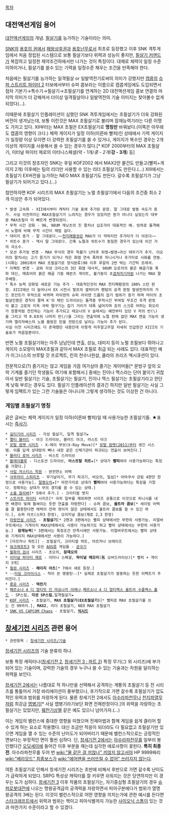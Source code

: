[[목차]]
== 대전액션게임 용어 ==
[[대전액션게임]]의 개념. [[필살기]]를 능가하는 기술이라는 의미.

[[SNK]]의 [[용호의 권]]에서 [[패왕상후권]]과 [[용호난무]]로서 최초로 등장했고 이후 SNK 격투게임에서 처음 정립된 시스템으로 보통 필살기보다 위력과 성능이 좋지만, [[필살기 커맨드]]가 복잡하고 일정한 제약조건하에서만 나가는 것이 특징이다. 대체로 체력이 일정 수준 이하이거나, 필살기를 쓸수 있는 기력을 일정수준 채우는 조건을 만족해야 한다. 

처음에는 필살기를 능가하는 일격필살 or 일발역전기로써의 의미가 강했지만 [[캡콤]]의 [[슈퍼 스트리트 파이터 2]] 터보에서부터 슈퍼 콤보라는 이름으로 캡콤게임에도 도입되면서 점차 기본기→특수기→필살기→초필살기를 연계하는 2D 대전액션게임 콤보 연결의 마지막 의미가 더 강해져서 더이상 일격필살이나 일발역전의 기술 이미지는 찾아볼수 없게 되었다(...).

이때문에 초필살기 인플레이션이 심했던 SNK 격투게임에서는 초필살기가 더욱 강화된 버전이 생겨났는데, 보통 이런것은 MAX 초필살기로 불리며 잠재능력기라는 다른 이명도 가지고 있다. XII부터는 MAX 초필은 EX초필살기로 '''명칭만''' 바꿔놨다.(이쪽은 아무래도 캡콤의 영향이 크다.) 체력 게이지가 일정 이하(이른바 빨피)인 상태에서 기력 게이지가 일정량 이상 모이면 더 강력한 초필살기를 쓸 수 있거나, 게이지가 복수인 경우는 2개 이상의 게이지를 사용해서 쓸 수 있는 경우가 많다.[* KOF 2000부터의 MAX 초필살기, 이터널 파이터 제로의 이터니스페셜(약 - 1개/''중 - 2개''/'''강 - 3개''') 등]

그리고 이것의 창조자인 SNK는 후일 KOF2002 에서 MAX2란 물건도 만들고(빨피+게이지 2개) 이후에는 팀의 리더만 사용할 수 있는 리더 초필살기도 만든다.(…) XIII에서는 초필살기 EX버전을 능가하는 NEO MAX 초필살기도 만든다. 갈수록 초필살기가 그냥 필살기가 되어가고 있다.(…)

첨언하자면 KOF 시리즈의 MAX 초필살기는 노멀 초필살기에서 다음의 조건중 최소 2개 이상은 추가 되어있다.
 * 발생 고속화 - XII에서부터 캐릭터 기술 표에 추가된 문장. 말 그대로 발동 속도가 증가. 사실 이전까지는 MAX초필살기가 느려지는 경우가 있었지만 뭔가 아니다 싶었는지 대부분 MAX초필이 더 빠르게 변경되었다.
 * 무적 시간 강화 - 96, 98UM 게닛츠의 진 팔치녀 십조각이 대표적인 예. 빙하로 돌격해서 노멀에 비해 무적 시간이 제법 길다.
 * 대미지 증가 - 말 그대로다.~~[[천지패황권]]은 MAX가 더 약하지만 추가타가 더 아프다~~ 
 * 히트수 증가 - 역시 말 그대로다. 간혹 노멀과 히트수가 동일한 경우가 있는데 이건 거의 극소수.
 * 모션 추가및 변경 - MAX 무식의 경우 독물기 난타후 죄영→벌영→귀신 태우기가 추가. 이오리의 팔치녀는 고기 뜯기가 되거나 작은 화염 연속 폭파후 피니시거나 추가타로 시화를 연동.(시화는 2001에서 MAX 초필살기로 정식분류)98 이후 루갈의 2번 박는 기간틱 프레셔.
 * 이팩트 변경 - 쿄와 각성 크리스의 3단 화염 대사치, 98UM 오로치의 붉은 해골기둥 폭파 대신, 매츄어의 붉은 해골 기둥 헤븐즈 게이트, 불기둥이 초[[겹쳐치기]]처럼 나가는 MAX 팔주배등.
 * 특수 능력 강화및 새로운 기능 추가 - 대표적인것이 MAX 천지패황권의 100% 스턴 판정. XIII에선 더 늘어나서 EX 시전시 랄프의 겔럭티카 팬텀의 공격 판정 발생전까지의 가드 포인트가 무적으로 바뀌며 라이덴의 슈퍼 라이덴 드롭의 잡기 범위가 증가 하며 마이의 초필살인봉은 경직이 줄며 K'의 체인 드라이브는 돌격중 무적시간 부여및 무조건 추격 판정이 붙고 고로의 지옥 극락 떨구기는 잡기 거리가 대폭 넓어지며 죠의 스크류 어퍼는 회오리가 장풍처럼 전진하는 기능이 추가되고 레오나의 V 슬레셔는 예전부터 있던 V 자의 반(\)을 그리고 약 0.8초뒤 나머지 반(/)을 그리는 연출덕에 노멀 판에 없던 MAX 캔슬 기능이 생기며 엘리자베스의 노블 블랑은 탄을 전방으로 날리는 기능이 추가 된다.
 사실 이전 시리즈에도 다 존재했던 내용인데 이렇게 미주알고주알 자세히 언급한건 XIII의 기술표가 처음일뿐이다.

반면 노멀 초필살기와는 아주 남남인데 연출, 성능, 대미지 등이 노멀 초필보다 뛰어나고 게이지 소모량이 MAX초필과 같아서 MAX 초필로 취급 되는 사례도 있다. 대표적인 예가 이그니스의 브루탈 갓 프로젝트, 린의 천수나한살, 쿨라의 프리즈 엑시큐션이 있다.

전문적으로(?) 즐기지는 않고 게임을 가끔 여가삼아 즐기는 게이머들[* 문방구 앞의 오락 기계를 즐기던 학생들도 여기에 포함해서.] 중에는 진이나 맥스라는 단어 붙이기 귀찮아서 일반 필살기는 기술, 초필살기는 필살기, 진이나 맥스 필살기는 초필살기라고 한단계 낮춰 부르는 경우도 있다. 필살기 인플레이션의 결과긴 하지만 일반 필살기는 사실 그렇게 임팩트가 있는 그런 기술들은 아니니까 그렇게 생각하는 것도 이상한 건 아니다.

=== 게임별 초필살기 명칭 ===
굵은 글씨는 체력 게이지가 일정 이하(이른바 빨피)일 때 사용가능한 초필살기들. ★표시는 [[즉사기]].

 * [[길티기어 시리즈]] - 각성 필살기, 일격 필살기★
 * [[멜티 블러드]] - 아크 드라이브, 블러드 아크, 라스트 아크
 * [[모탈 컴뱃 시리즈]] - X-레이 무브(X-Ray Move)[* [[모탈 컴뱃(2011)]]부터 생긴 시스템. 이름 답게 상대방의 뼈나 내장 같은 신체기관이 파괴되는 연출이 보여진다.]
 * [[블러디 로어 시리즈]] - 비스트 드라이브
 * [[블레이블루]] - 디스토션 드라이브, '''아스트랄 히트'''★[* 상대가 '''빨피'''여야 사용가능하다는 특징을 가졌다.]
 * [[사립 저스티스 학원]] - 완전연소 어택
 * [[사무라이 스피리츠]] - 무기날리기, 무기 파괴기, 비오의, 일섬[* 아마쿠사 강림 4편만 한정으로 사용가능], [[절명오의]]★[* 마찬가지로 상대가 '''빨피'''여야 사용가능하다는 특징을 가졌다. 정확히는 상대가 무의 경지를 쓸 수 있는 상태.]
 * [[소울 칼리버]][* 5에서 추가.] - 크리티컬 엣지
 * [[스트리트 파이터]] 시리즈[* 극히 일부를 제외하면 시리즈 공통으로 이것으로 피니시를 내면 배경이 빛에 휩싸이는 듯한 연출을 자랑한다] - 슈퍼 콤보, '''울트라 콤보'''[* 세이빙 어택을 잘 활용한다면 체력이 전혀 깎이지 않은 상태에서도 울트라 콤보를 쓸 수 있긴 하다.], 슈퍼 아츠(스파3 한정), 오리지널 콤보(제로 2,3 한정)
 * [[아랑전설 시리즈]] - '''초필살기'''[* 2편과 3편에서는 빨피 상태에서만 무한히 사용가능. 리얼바우트에서는 기게이지 MAX상태에서도 사용이 가능하기도 하고 빨피 상태에서는 무한히 사용가능.]  '''잠재능력'''[* 3편에서는 특정조건 만족시에만 사용가능. 리얼바우트에서는 빨피 상태와 기게이지 MAX상태에서만 사용이 가능하다.]
 * [아르카나 하트]] - 초필살기, 크리티컬 하트, 아르카나 브레이즈
 * [[워크래프트3]] 및 모든 [[AOS]]류 게임들 - [[궁극기]]
 * [[월화의 검사]] 시리즈 - 초오의, '''잠재오의'''
 * [[이터널 파이터 제로]] - 이터니 스페셜, '''파이널 메모리'''(舊 오버드라이브)[* 빨피 + 게이지 3개]
 * [[철권 시리즈]] - '''레이지 아츠'''[* 7에서 새로 등장.]
 * --[[타임 크라이시스]] - 적이 쏜 명중탄--[* 실제로 초필살기가 발동하는 듯한 이펙트가 주어진다.]
 * [[풍운 시리즈]] - '''역전기'''
 * [[페르소나 4 디 얼티밋 인 마요나카 아레나]],[[페르소나 4 디 얼티맥스 울트라 수플렉스 홀드]] - SP스킬, '''각성 SP스킬''',일격필살기★
 * [[KOF 시리즈]] - 초필살기, '''MAX 초필살기(EX초필살기)'''[* 빨피로 MAX 초필살기를 쓰는 건 99까지.], '''MAX2''', 리더 초필살기, NEO MAX 초필살기
 * [[SNK VS CAPCOM Chaos]] - 초필살기, '''[[익시드]]'''
== [[창세기전 시리즈]] 관련 용어 ==
 * 관련항목 : [[창세기전 시리즈/기술]]

[[창세기전 시리즈]]의 기술 분류의 하나.

보통 특정 캐릭터나([[창세기전 2]], [[창세기전 3 : 파트 2]]) 특정 무기(그 외 시리즈)에 부가되어 있는 기술이며, 강력한 기술의 경우 누구나 쓸 수 있는 기술과는 차원을 달리하는 위력을 보인다.

[[창세기전 2]]에서는 나름대로 적 하나만을 선택해서 공격하는 계통의 초필살기 등 전 시리즈를 통틀어서 가장 바리에이션이 풍부했으나, 후기작으로 가면 갈수록 초필살기가 압도적인 위력과 범위를 자랑하게 된다. 물론 창세기전 2에서도 [[아수라파천무]]나 [[천지파열무]]처럼 최강급 [[맵병기]][* 사실 맵병기라기보단 화면 전체판정이다.]의 위력을 자랑하는 초필살기는 있었지만, [[훼천기상멸]] 같은 예도 있으니 넘어가자.(...)

이는 게임의 밸런스에 중대한 영향을 미쳤으며 전체마법과 함께 게임을 쉽게 클리어 할 수 있게 하는 요소로 작용했다. 대신 조금만 적응이 되더라도 다 필요없고 초필살기만 있으면 게임을 깰 수 있는 수준의 난이도가 되어버리기 때문에 밸런스적으로는 긍정적인 면보다는 부정적인 면이 훨씬 심하다. 단, [[창세기전 2]]에서는 [[아수라파천무]]를 일부러 봉인했다간 [[오딧세이]]에 들어간 이후 부분을 깨는데 심각한 애로사항이 꽃핀다. '''특히 최종전'''. 아수라파천무를 두어 번 [[wiki:"물 같은 걸 끼얹나" 끼얹지 않고서야]] HP 9999짜리 [[wiki:"베라모드" 최종보스]]가 [[wiki:"에어맨을 쓰러뜨릴 수 없어" 쓰러지지 않는다]].

여튼 초필살기로 인해서 창세기전 시리즈는 초반에 비해서 후반으로 가면 갈수록 난이도가 급락하게 되었다. SRPG 특성상 캐릭터를 잘 키우면 쉬워지는 것은 당연하지만 이 경우는 도가 심하다. [[창세기전 3]] 이후 작품의 초필살기는, 자기중심형 초필살기의 경우 [[슈퍼로봇대전]]에 나오는 명왕공격급의 공격력을 자랑하면서 피아구분에다가 범위가 열명왕공격의 3배는 된다. 이것이 밸런스적으로 어떤 영향을 끼치는가에 관한 예시를 든다면 [[스타크래프트]]에서 위력과 범위는 핵이고 피아식별까지 가능한 [[사이오닉 스톰]]이 있는 것과 마찬가지 수준이라고 할 수 있겠다.
